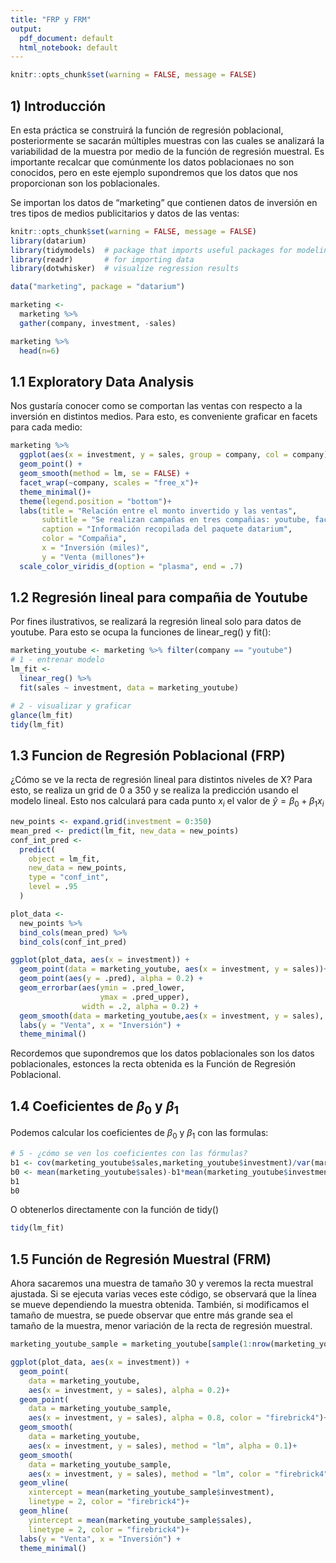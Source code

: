 ```yaml
---
title: "FRP y FRM"
output:
  pdf_document: default
  html_notebook: default
---
```


```r
knitr::opts_chunk$set(warning = FALSE, message = FALSE) 
```


## 1) Introducción
En esta práctica se construirá la función de regresión poblacional, posteriormente se sacarán múltiples muestras con las cuales se analizará la variabilidad de la muestra por medio de la función de regresión muestral. Es importante recalcar que comúnmente los datos poblacionaes no son conocidos, pero en este ejemplo supondremos que los datos que nos proporcionan son los poblacionales. 

Se importan los datos de "marketing" que contienen datos de inversión en tres tipos de medios publicitarios y datos de las ventas:

```r
knitr::opts_chunk$set(warning = FALSE, message = FALSE) 
library(datarium)
library(tidymodels)  # package that imports useful packages for modeling
library(readr)       # for importing data
library(dotwhisker)  # visualize regression results

data("marketing", package = "datarium")

marketing <- 
  marketing %>% 
  gather(company, investment, -sales) 

marketing %>% 
  head(n=6)
```

## 1.1 Exploratory Data Analysis
Nos gustaría conocer como se comportan las ventas con respecto a la inversión en distintos medios. Para esto, es conveniente graficar en facets para cada medio:

```r
marketing %>% 
  ggplot(aes(x = investment, y = sales, group = company, col = company)) + 
  geom_point() + 
  geom_smooth(method = lm, se = FALSE) +
  facet_wrap(~company, scales = "free_x")+
  theme_minimal()+
  theme(legend.position = "bottom")+
  labs(title = "Relación entre el monto invertido y las ventas",
       subtitle = "Se realizan campañas en tres compañias: youtube, facebook, newspaper",
       caption = "Información recopilada del paquete datarium",
       color = "Compañia", 
       x = "Inversión (miles)",
       y = "Venta (millones")+
  scale_color_viridis_d(option = "plasma", end = .7)
```

## 1.2 Regresión lineal para compañia de Youtube
Por fines ilustrativos, se realizará la regresión lineal solo para datos de youtube. Para esto se ocupa la funciones de linear_reg() y fit():

```r
marketing_youtube <- marketing %>% filter(company == "youtube")
# 1 - entrenar modelo
lm_fit <- 
  linear_reg() %>% 
  fit(sales ~ investment, data = marketing_youtube)

# 2 - visualizar y graficar 
glance(lm_fit)
tidy(lm_fit)
```

## 1.3 Funcion de Regresión Poblacional (FRP)

¿Cómo se ve la recta de regresión lineal para distintos niveles de X? Para esto, se realiza un grid de 0 a 350 y se realiza la predicción usando el modelo lineal. Esto nos calculará para cada punto $x_i$ el valor de $\hat{y} = \beta_0 + \beta_1 x_i$

```r
new_points <- expand.grid(investment = 0:350)
mean_pred <- predict(lm_fit, new_data = new_points)
conf_int_pred <- 
  predict(
    object = lm_fit, 
    new_data = new_points, 
    type = "conf_int",
    level = .95
  )

plot_data <- 
  new_points %>% 
  bind_cols(mean_pred) %>% 
  bind_cols(conf_int_pred)

ggplot(plot_data, aes(x = investment)) + 
  geom_point(data = marketing_youtube, aes(x = investment, y = sales))+
  geom_point(aes(y = .pred), alpha = 0.2) + 
  geom_errorbar(aes(ymin = .pred_lower, 
                    ymax = .pred_upper),
                width = .2, alpha = 0.2) + 
  geom_smooth(data = marketing_youtube,aes(x = investment, y = sales), method = "lm")+
  labs(y = "Venta", x = "Inversión") +
  theme_minimal()
```

Recordemos que supondremos que los datos poblacionales son los datos poblacionales, estonces la recta obtenida es la Función de Regresión Poblacional.

## 1.4 Coeficientes de $\beta_0$ y $\beta_1$

Podemos calcular los coeficientes de $\beta_0$ y $\beta_1$ con las formulas:
```r
# 5 - ¿cómo se ven los coeficientes con las fórmulas?
b1 <- cov(marketing_youtube$sales,marketing_youtube$investment)/var(marketing_youtube$investment)
b0 <- mean(marketing_youtube$sales)-b1*mean(marketing_youtube$investment)
b1
b0
```

O obtenerlos directamente con la función de tidy()
```r
tidy(lm_fit)
```
## 1.5 Función de Regresión Muestral (FRM)
Ahora sacaremos una muestra de tamaño 30 y veremos la recta muestral ajustada. Si se ejecuta varias veces este código, se observará que la línea se mueve dependiendo la muestra obtenida. También, si modificamos el tamaño de muestra, se puede observar que entre más grande sea el tamaño de la muestra, menor variación de la recta de regresión muestral.

```r
marketing_youtube_sample = marketing_youtube[sample(1:nrow(marketing_youtube), size = 30),]

ggplot(plot_data, aes(x = investment)) + 
  geom_point(
    data = marketing_youtube, 
    aes(x = investment, y = sales), alpha = 0.2)+
  geom_point(
    data = marketing_youtube_sample, 
    aes(x = investment, y = sales), alpha = 0.8, color = "firebrick4")+
  geom_smooth(
    data = marketing_youtube, 
    aes(x = investment, y = sales), method = "lm", alpha = 0.1)+
  geom_smooth(
    data = marketing_youtube_sample,
    aes(x = investment, y = sales), method = "lm", color = "firebrick4")+
  geom_vline(
    xintercept = mean(marketing_youtube_sample$investment), 
    linetype = 2, color = "firebrick4")+
  geom_hline(
    yintercept = mean(marketing_youtube_sample$sales), 
    linetype = 2, color = "firebrick4")+
  labs(y = "Venta", x = "Inversión") +
  theme_minimal()
```

